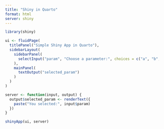 ```yaml
---
title: "Shiny in Quarto"
format: html
server: shiny
---
```


```r
library(shiny)

ui <- fluidPage(
  titlePanel("Simple Shiny App in Quarto"),
  sidebarLayout(
    sidebarPanel(
      selectInput("param", "Choose a parameter:", choices = c("a", "b", "c"))
    ),
    mainPanel(
      textOutput("selected_param")
    )
  )
)

server <- function(input, output) {
  output$selected_param <- renderText({
    paste("You selected:", input$param)
  })
}

shinyApp(ui, server)
```

